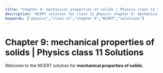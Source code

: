```yaml
---
title: "Chapter 9: mechanical properties of solids | Physics class 11 Solutions"
description: "NCERT solution for class 11 physics chapter 9: mechanical properties of solids."
keywords: ["physics","class-11","chapter 9","NCERT","solutions"]
---
```


# Chapter 9: mechanical properties of solids | Physics class 11 Solutions

Welcome to the NCERT solution for **mechanical properties of solids**.

